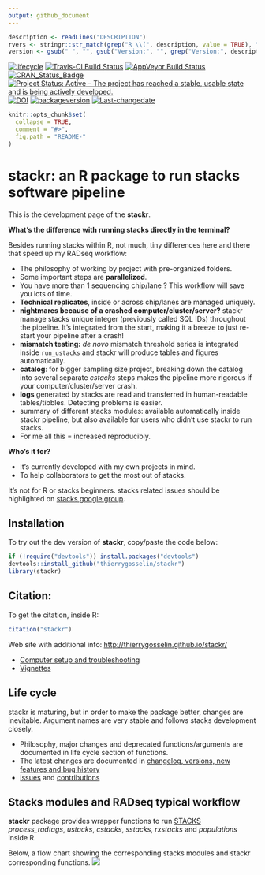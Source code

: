 ```yaml
---
output: github_document
---
```


```r
description <- readLines("DESCRIPTION")
rvers <- stringr::str_match(grep("R \\(", description, value = TRUE), "[0-9]{1,4}\\.[0-9]{1,4}\\.[0-9]{1,4}")[1,1]
version <- gsub(" ", "", gsub("Version:", "", grep("Version:", description, value = TRUE)))
```

<!-- badges: start -->
[![lifecycle](https://img.shields.io/badge/lifecycle-experimental-orange.svg)](https://tidyverse.org/lifecycle/#experimental)
[![Travis-CI Build Status](https://travis-ci.org/thierrygosselin/stackr.svg?branch=master)](https://travis-ci.org/thierrygosselin/stackr)
[![AppVeyor Build Status](https://ci.appveyor.com/api/projects/status/github/thierrygosselin/stackr?branch=master&svg=true)](https://ci.appveyor.com/project/thierrygosselin/stackr)
[![CRAN_Status_Badge](http://www.r-pkg.org/badges/version/stackr)](http://cran.r-project.org/package=stackr)
[![Project Status: Active – The project has reached a stable, usable state and is being actively developed.](http://www.repostatus.org/badges/latest/active.svg)](http://www.repostatus.org/#active)
[![DOI](https://zenodo.org/badge/14548/thierrygosselin/stackr.svg)](https://zenodo.org/badge/latestdoi/14548/thierrygosselin/stackr)
[![packageversion](https://img.shields.io/badge/Package%20version-`r version`-orange.svg)](commits/master)
[![Last-changedate](https://img.shields.io/badge/last%20change-`r gsub('-', '--', Sys.Date())`-brightgreen.svg)](/commits/master)
<!-- badges: end -->


```r
knitr::opts_chunk$set(
  collapse = TRUE,
  comment = "#>",
  fig.path = "README-"
)
```


# stackr: an R package to run stacks software pipeline

This is the development page of the **stackr**.


**What's the difference with running stacks directly in the terminal?**

Besides running stacks within R, not much, tiny differences here and there
that speed up my RADseq workflow:

* The philosophy of working by project with pre-organized folders.
* Some important steps are **parallelized**.
* You have more than 1 sequencing chip/lane ? This workflow will save you lots of time.
* **Technical replicates**, inside or across chip/lanes are managed uniquely.
* **nightmares because of a crashed computer/cluster/server?** stackr manage 
stacks unique integer (previously called SQL IDs) throughout the pipeline. It's 
integrated from the start, making it a breeze to just re-start your pipeline after a crash!
* **mismatch testing:** *de novo* mismatch threshold series is integrated 
inside `run_ustacks` and stackr will produce tables and figures automatically.
* **catalog**: for bigger sampling size project, breaking down the catalog into
several separate *cstacks* steps makes the pipeline more rigorous if your 
computer/cluster/server crash.
* **logs** generated by stacks are read and transferred in human-readable tables/tibbles.
Detecting problems is easier.
* summary of different stacks modules: available automatically inside stackr 
pipeline, but also available for users who didn't use stackr to run stacks.
* For me all this = increased reproducibly.



**Who's it for?**

* It's currently developed with my own projects in mind.
* To help collaborators to get the most out of stacks.

It's not for R or stacks beginners. stacks related issues should be highlighted 
on [stacks google group](https://groups.google.com/forum/?fromgroups#!forum/stacks-users).

## Installation
To try out the dev version of **stackr**, copy/paste the code below:

```r
if (!require("devtools")) install.packages("devtools")
devtools::install_github("thierrygosselin/stackr")
library(stackr)
```

## Citation:
To get the citation, inside R:
```r
citation("stackr")
```

Web site with additional info: [http://thierrygosselin.github.io/stackr/](http://thierrygosselin.github.io/stackr/)

* [Computer setup and troubleshooting](https://thierrygosselin.github.io/radiator/articles/rad_genomics_computer_setup.html)
* [Vignettes](https://thierrygosselin.github.io/radiator/articles/index.html)

## Life cycle

stackr is maturing, but in order to make the package better, changes are 
inevitable. Argument names are very stable and follows stacks development closely.

* Philosophy, major changes and deprecated functions/arguments are documented in
life cycle section of functions. 
* The latest changes are documented in [changelog, versions, new features and bug history](http://thierrygosselin.github.io/stackr/news/index.html)
* [issues](https://github.com/thierrygosselin/stackr/issues/new/choose) and [contributions](https://github.com/thierrygosselin/stackr/issues/new/choose)


## Stacks modules and RADseq typical workflow

**stackr** package provides wrapper functions to run
[STACKS](http://catchenlab.life.illinois.edu/stacks/) *process_radtags*,
*ustacks*, *cstacks*, *sstacks*, *rxstacks* and *populations* inside R.

Below, a flow chart
showing the corresponding stacks modules and stackr corresponding functions.
![](vignettes/stackr_workflow.png)

